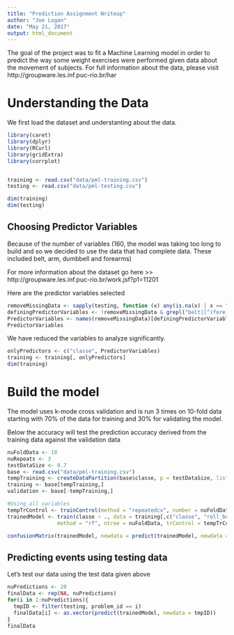 ```yaml
---
title: "Prediction Assignment Writeup"
author: "Joe Logan"
date: "May 21, 2017"
output: html_document
---
```


The goal of the project was to fit a Machine Learning model in order to predict the way some weight exercises were performed given data about the movement of subjects. For full information about the data, please visit http://groupware.les.inf.puc-rio.br/har

# Understanding the Data
We first load the dataset and understanting about the data.
```r
library(caret)
library(dplyr)
library(RCurl)
library(gridExtra)
library(corrplot)


training <- read.csv("data/pml-training.csv")
testing <- read.csv("data/pml-testing.csv")

dim(training)
dim(testing)
```

## Choosing Predictor Variables
Because of the number of variables (160, the model was taking too long to build and so we decided to use the data that had complete data.  These included belt, arm, dumbbell and forearms)

For more information about the dataset go here >> http://groupware.les.inf.puc-rio.br/work.jsf?p1=11201

Here are the predictor variables selected

```r
removeMissingData <- sapply(testing, function (x) any(is.na(x) | x == ""))
definingPredictorVariables <- !removeMissingData & grepl("belt|[^(fore)]arm|dumbbell|forearm", names(removeMissingData))
PredictorVariables <- names(removeMissingData)[definingPredictorVariables]
PredictorVariables
```

We have reduced the variables to analyze significantly.
```r
onlyPredictors <- c("classe", PredictorVariables)
training <- training[, onlyPredictors]
dim(training)
```


# Build the model
The model uses k-mode cross validation and is run 3 times on 10-fold data starting with 70% of the data for training and 30% for validating the model.

Below the accuracy will test the prediction accuracy derived from the training data against the validation data
```r
nuFoldData <- 10
nuRepeats <- 3
testDataSize <- 0.7
base <- read.csv("data/pml-training.csv")
tempTraining <- createDataPartition(base$classe, p = testDataSize, list = FALSE)
training <- base[tempTraining,]
validation <- base[-tempTraining,]

#Using all variables
tempTrControl <- trainControl(method = "repeatedcv", number = nuFoldData, repeats = nuRepeats)
trainedModel <- train(classe ~ ., data = training[,c("classe", "roll_belt","roll_arm", "roll_dumbbell", "roll_forearm", "pitch_belt", "pitch_arm", "pitch_dumbbell", "pitch_forearm", "yaw_belt", "yaw_arm", "yaw_dumbbell", "yaw_forearm")],
                method = "rf", ntree = nuFoldData, trControl = tempTrControl)

confusionMatrix(trainedModel, newdata = predict(trainedModel, newdata = validation))
```

## Predicting events using testing data
Let's test our data using the test data given above
```r
nuPredictions <- 20
finalData <- rep(NA, nuPredictions)
for(i in 1:nuPredictions){
  tmpID <- filter(testing, problem_id == i)
  finalData[i] <- as.vector(predict(trainedModel, newdata = tmpID))
}
finalData
```
